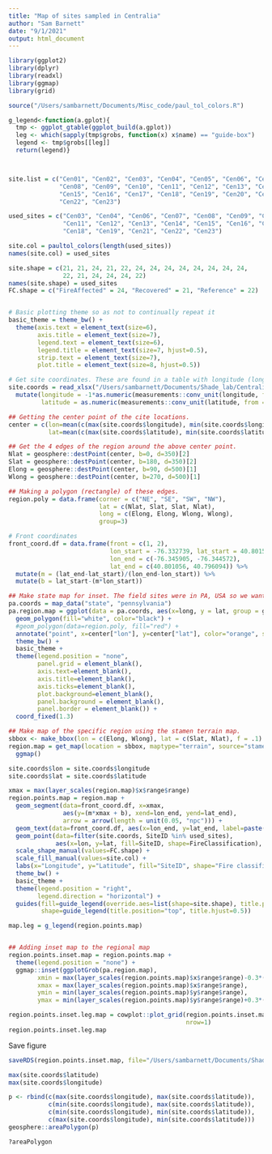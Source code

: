 ```yaml
---
title: "Map of sites sampled in Centralia"
author: "Sam Barnett"
date: "9/1/2021"
output: html_document
---
```


```r
library(ggplot2)
library(dplyr)
library(readxl)
library(ggmap)
library(grid)

source("/Users/sambarnett/Documents/Misc_code/paul_tol_colors.R")

g_legend<-function(a.gplot){
  tmp <- ggplot_gtable(ggplot_build(a.gplot))
  leg <- which(sapply(tmp$grobs, function(x) x$name) == "guide-box")
  legend <- tmp$grobs[[leg]]
  return(legend)}



site.list = c("Cen01", "Cen02", "Cen03", "Cen04", "Cen05", "Cen06", "Cen07",
              "Cen08", "Cen09", "Cen10", "Cen11", "Cen12", "Cen13", "Cen14",
              "Cen15", "Cen16", "Cen17", "Cen18", "Cen19", "Cen20", "Cen21",
              "Cen22", "Cen23")

used_sites = c("Cen03", "Cen04", "Cen06", "Cen07", "Cen08", "Cen09", "Cen10", 
               "Cen11", "Cen12", "Cen13", "Cen14", "Cen15", "Cen16", "Cen17", 
               "Cen18", "Cen19", "Cen21", "Cen22", "Cen23")

site.col = paultol_colors(length(used_sites))
names(site.col) = used_sites

site.shape = c(21, 21, 24, 21, 22, 24, 24, 24, 24, 24, 24, 24, 24,
               22, 21, 24, 24, 24, 22)
names(site.shape) = used_sites
FC.shape = c("FireAffected" = 24, "Recovered" = 21, "Reference" = 22)


# Basic plotting theme so as not to continually repeat it
basic_theme = theme_bw() +
  theme(axis.text = element_text(size=6),
        axis.title = element_text(size=7),
        legend.text = element_text(size=6),
        legend.title = element_text(size=7, hjust=0.5),
        strip.text = element_text(size=7),
        plot.title = element_text(size=8, hjust=0.5))

```

```r
# Get site coordinates. These are found in a table with longitude (long) and latitude (lat) for each site.
site.coords = read_xlsx("/Users/sambarnett/Documents/Shade_lab/Centralia_project/Centralia_soil_metadata.xlsx", sheet = "Site_metadata")  %>%
  mutate(longitude = -1*as.numeric(measurements::conv_unit(longitude, from = 'deg_dec_min', to = 'dec_deg')),
         latitude = as.numeric(measurements::conv_unit(latitude, from = 'deg_dec_min', to = 'dec_deg')))

## Getting the center point of the cite locations.
center = c(lon=mean(c(max(site.coords$longitude), min(site.coords$longitude))), 
           lat=mean(c(max(site.coords$latitude), min(site.coords$latitude))))

## Get the 4 edges of the region around the above center point.
Nlat = geosphere::destPoint(center, b=0, d=350)[2]
Slat = geosphere::destPoint(center, b=180, d=350)[2]
Elong = geosphere::destPoint(center, b=90, d=500)[1]
Wlong = geosphere::destPoint(center, b=270, d=500)[1]

## Making a polygon (rectangle) of these edges.
region.poly = data.frame(corner = c("NE", "SE", "SW", "NW"), 
                         lat = c(Nlat, Slat, Slat, Nlat), 
                         long = c(Elong, Elong, Wlong, Wlong),
                         group=3)

# Front coordinates
front_coord.df = data.frame(front = c(1, 2),
                            lon_start = -76.332739, lat_start = 40.801547,
                            lon_end = c(-76.345905, -76.344572),
                            lat_end = c(40.801056, 40.796094)) %>%
  mutate(m = (lat_end-lat_start)/(lon_end-lon_start)) %>%
  mutate(b = lat_start-(m*lon_start))
```


```r
## Make state map for inset. The field sites were in PA, USA so we want to easily show where in the state the regional map (above polygon) is located
pa.coords = map_data("state", "pennsylvania")
pa.region.map = ggplot(data = pa.coords, aes(x=long, y = lat, group = group)) + 
  geom_polygon(fill="white", color="black") + 
  #geom_polygon(data=region.poly, fill="red") +
  annotate("point", x=center["lon"], y=center["lat"], color="orange", size=1) +
  theme_bw() +
  basic_theme +
  theme(legend.position = "none",
        panel.grid = element_blank(),
        axis.text=element_blank(),
        axis.title=element_blank(),
        axis.ticks=element_blank(),
        plot.background=element_blank(),
        panel.background = element_blank(),
        panel.border = element_blank()) +
  coord_fixed(1.3)
```

```r
## Make map of the specific region using the stamen terrain map.
sbbox <- make_bbox(lon = c(Elong, Wlong), lat = c(Slat, Nlat), f = .1)
region.map = get_map(location = sbbox, maptype="terrain", source="stamen") %>%
  ggmap()

site.coords$lon = site.coords$longitude
site.coords$lat = site.coords$latitude

xmax = max(layer_scales(region.map)$x$range$range)
region.points.map = region.map +
  geom_segment(data=front_coord.df, x=xmax,
               aes(y=(m*xmax + b), xend=lon_end, yend=lat_end),
               arrow = arrow(length = unit(0.05, "npc"))) +
  geom_text(data=front_coord.df, aes(x=lon_end, y=lat_end, label=paste("Front", front, "  ")), hjust=1, size=6*5/14) +
  geom_point(data=filter(site.coords, SiteID %in% used_sites), 
             aes(x=lon, y=lat, fill=SiteID, shape=FireClassification), size=2) +
  scale_shape_manual(values=FC.shape) +
  scale_fill_manual(values=site.col) +
  labs(x="Longitude", y="Latitude", fill="SiteID", shape="Fire classification") +
  theme_bw() +
  basic_theme +
  theme(legend.position = "right",
        legend.direction = "horizontal") +
  guides(fill=guide_legend(override.aes=list(shape=site.shape), title.position="top", title.hjust=0.5),
         shape=guide_legend(title.position="top", title.hjust=0.5))

map.leg = g_legend(region.points.map)


## Adding inset map to the regional map
region.points.inset.map = region.points.map + 
  theme(legend.position = "none") +
  ggmap::inset(ggplotGrob(pa.region.map), 
        xmin = max(layer_scales(region.points.map)$x$range$range)-0.3*(max(layer_scales(region.points.map)$x$range$range)-min(layer_scales(region.points.map)$x$range$range)), 
        xmax = max(layer_scales(region.points.map)$x$range$range), 
        ymin = min(layer_scales(region.points.map)$y$range$range),
        ymax = min(layer_scales(region.points.map)$y$range$range)+0.3*(max(layer_scales(region.points.map)$y$range$range)-min(layer_scales(region.points.map)$y$range$range)))

region.points.inset.leg.map = cowplot::plot_grid(region.points.inset.map, map.leg,
                                                 nrow=1)
region.points.inset.leg.map
```

Save figure

```r
saveRDS(region.points.inset.map, file="/Users/sambarnett/Documents/Shade_lab/Centralia_project/Multi_year_project/Analysis/Raw_figures/Map_fig.RDS")
```


```r
max(site.coords$latitude)
max(site.coords$longitude)

p <- rbind(c(max(site.coords$longitude), max(site.coords$latitude)), 
           c(min(site.coords$longitude), max(site.coords$latitude)),
           c(min(site.coords$longitude), min(site.coords$latitude)),
           c(max(site.coords$longitude), min(site.coords$latitude)))
geosphere::areaPolygon(p)

?areaPolygon
```

